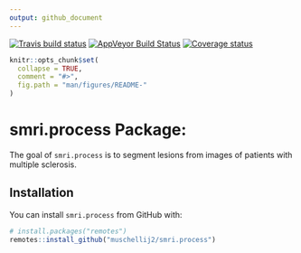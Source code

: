 ```yaml
---
output: github_document
---
```


[![Travis build status](https://travis-ci.org/muschellij2/smri.process.svg?branch=master)](https://travis-ci.org/muschellij2/smri.process)
[![AppVeyor Build Status](https://ci.appveyor.com/api/projects/status/github/muschellij2/smri-process?branch=master&svg=true)](https://ci.appveyor.com/project/muschellij2/smri-process)
[![Coverage status](https://coveralls.io/repos/github/muschellij2/smri.process/badge.svg?branch=master)](https://coveralls.io/r/muschellij2/smri.process?branch=master)
<!-- README.md is generated from README.Rmd. Please edit that file -->

```r
knitr::opts_chunk$set(
  collapse = TRUE,
  comment = "#>",
  fig.path = "man/figures/README-"
)
```
# smri.process Package: 
The goal of `smri.process` is to segment lesions from images of patients with multiple sclerosis.

## Installation

You can install `smri.process` from GitHub with:

```r
# install.packages("remotes")
remotes::install_github("muschellij2/smri.process")
```
